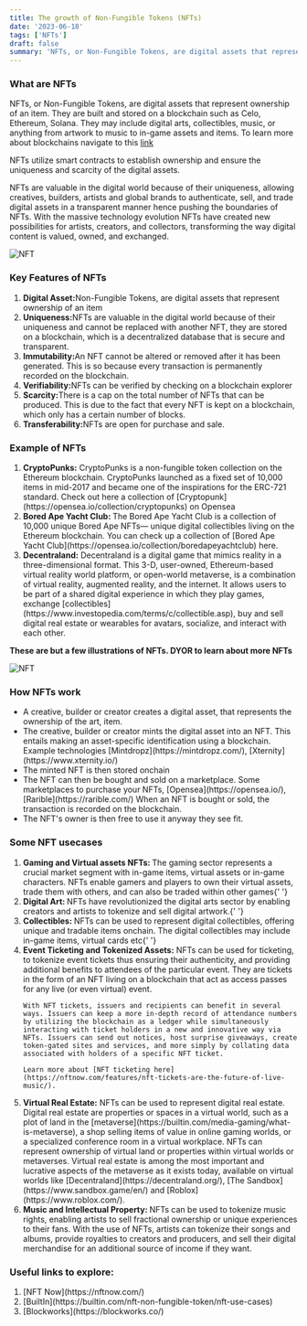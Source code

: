```yaml
---
title: The growth of Non-Fungible Tokens (NFTs)
date: '2023-06-18'
tags: ['NFTs']
draft: false
summary: 'NFTs, or Non-Fungible Tokens, are digital assets that represent ownership of an item. They are built and stored on a blockchain. They may include digital arts, collectibles, music, or anything from artwork to music to in-game assets and items.'
---
```


### What are NFTs

NFTs, or Non-Fungible Tokens, are digital assets that represent ownership of an item. They are built and stored on a blockchain such as Celo, Ethereum, Solana. They may include digital arts, collectibles, music, or anything from artwork to music to in-game assets and items. To learn more about blockchains navigate to this [link](https://mabwa.netlify.app/blog/nested-route/blockchain)

NFTs utilize smart contracts to establish ownership and ensure the uniqueness and scarcity of the digital assets.

NFTs are valuable in the digital world because of their uniqueness, allowing creatives, builders, artists and global brands to authenticate, sell, and trade digital assets in a transparent manner hence pushing the boundaries of NFTs. With the massive technology evolution NFTs have created new possibilities for artists, creators, and collectors, transforming the way digital content is valued, owned, and exchanged.

![NFT](/static/images/canada/nfts.jpg)

### Key Features of NFTs

<ol>
  <li>
    <strong>Digital Asset:</strong>Non-Fungible Tokens, are digital assets that represent ownership
    of an item
  </li>
  <li>
    <strong>Uniqueness:</strong>NFTs are valuable in the digital world because of their uniqueness
    and cannot be replaced with another NFT, they are stored on a blockchain, which is a
    decentralized database that is secure and transparent.
  </li>
  <li>
    <strong>Immutability:</strong>An NFT cannot be altered or removed after it has been generated.
    This is so because every transaction is permanently recorded on the blockchain.
  </li>
  <li>
    <strong>Verifiability:</strong>NFTs can be verified by checking on a blockchain explorer
  </li>
  <li>
    <strong>Scarcity:</strong>There is a cap on the total number of NFTs that can be produced. This
    is due to the fact that every NFT is kept on a blockchain, which only has a certain number of
    blocks.
  </li>
  <li>
    <strong>Transferability:</strong>NFTs are open for purchase and sale.
  </li>
</ol>

### Example of NFTs

<ol>
  <li>
    <strong>CryptoPunks:</strong> CryptoPunks is a non-fungible token collection on the Ethereum
    blockchain. CryptoPunks launched as a fixed set of 10,000 items in mid-2017 and became one of
    the inspirations for the ERC-721 standard. Check out here a collection of
    [Cryptopunk](https://opensea.io/collection/cryptopunks) on Opensea
  </li>
  <li>
    <strong>Bored Ape Yacht Club: </strong> The Bored Ape Yacht Club is a collection of 10,000
    unique Bored Ape NFTs— unique digital collectibles living on the Ethereum blockchain. You can
    check up a collection of [Bored Ape Yacht Club](https://opensea.io/collection/boredapeyachtclub)
    here.
  </li>
  <li>
    <strong>Decentraland:</strong> Decentraland is a digital game that mimics reality in a
    three-dimensional format. This 3-D, user-owned, Ethereum-based virtual reality world platform,
    or open-world metaverse, is a combination of virtual reality, augmented reality, and the
    internet. It allows users to be part of a shared digital experience in which they play games,
    exchange [collectibles](https://www.investopedia.com/terms/c/collectible.asp), buy and sell
    digital real estate or wearables for avatars, socialize, and interact with each other.
  </li>
</ol>

<strong>These are but a few illustrations of NFTs. DYOR to learn about more NFTs</strong>

![NFT](/static/images/canada/boredape.jpg)

### How NFTs work

<ul>
  <li>
    A creative, builder or creator creates a digital asset, that represents the ownership of the
    art, item.
  </li>
  <li>
    The creative, builder or creator mints the digital asset into an NFT. This entails making an
    asset-specific identification using a blockchain. Example technologies
    [Mintdropz](https://mintdropz.com/), [Xternity](https://www.xternity.io/)
  </li>
  <li>The minted NFT is then stored onchain</li>
  <li>
    The NFT can then be bought and sold on a marketplace. Some marketplaces to purchase your NFTs,
    [Opensea](https://opensea.io/), [Rarible](https://rarible.com/) When an NFT is bought or sold,
    the transaction is recorded on the blockchain.
  </li>
  <li>The NFT's owner is then free to use it anyway they see fit.</li>
</ul>

### Some NFT usecases

<ol>
  <li>
    <strong>Gaming and Virtual assets NFTs: </strong>The gaming sector represents a crucial market
    segment with in-game items, virtual assets or in-game characters. NFTs enable gamers and players
    to own their virtual assets, trade them with others, and can also be traded within other
    games{' '}
  </li>
  <li>
    <strong>Digital Art: </strong>NFTs have revolutionized the digital arts sector by enabling
    creators and artists to tokenize and sell digital artwork.{' '}
  </li>
  <li>
    <strong>Collectibles: </strong> NFTs can be used to represent digital collectibles, offering
    unique and tradable items onchain. The digital collectibles may include in-game items, virtual
    cards etc{' '}
  </li>
  <li>
    <strong>Event Ticketing and Tokenized Assets:</strong> NFTs can be used for ticketing, to
    tokenize event tickets thus ensuring their authenticity, and providing additional benefits to
    attendees of the particular event. They are tickets in the form of an NFT living on a blockchain that act as access passes for any live (or even virtual) event.

    With NFT tickets, issuers and recipients can benefit in several ways. Issuers can keep a more in-depth record of attendance numbers by utilizing the blockchain as a ledger while simultaneously interacting with ticket holders in a new and innovative way via NFTs. Issuers can send out notices, host surprise giveaways, create token-gated sites and services, and more simply by collating data associated with holders of a specific NFT ticket.

    Learn more about [NFT ticketing here](https://nftnow.com/features/nft-tickets-are-the-future-of-live-music/).

  </li>
  <li><strong>Virtual Real Estate:</strong> NFTs can be used to represent digital real estate. Digital real estate are properties or spaces in a virtual world, such as a plot of land in the [metaverse](https://builtin.com/media-gaming/what-is-metaverse), a shop selling items of value in online gaming worlds, or a specialized conference room in a virtual workplace. NFTs can represent ownership of virtual land or properties within virtual worlds or metaverses. Virtual real estate is among the most important and lucrative aspects of the metaverse as it exists today, available on virtual worlds like [Decentraland](https://decentraland.org/), [The Sandbox](https://www.sandbox.game/en/) and [Roblox](https://www.roblox.com/).</li>
  <li><strong>Music and Intellectual Property: </strong> NFTs can be used to tokenize music rights, enabling artists to sell fractional ownership or unique experiences to their fans. With the use of NFTs, artists can tokenize their songs and albums, provide royalties to creators and producers, and sell their digital merchandise for an additional source of income if they want.</li>
</ol>

### Useful links to explore:

<ol>
  <li>[NFT Now](https://nftnow.com/)</li>
  <li>[BuiltIn](https://builtin.com/nft-non-fungible-token/nft-use-cases)</li>
  <li>[Blockworks](https://blockworks.co/)</li>
</ol>
